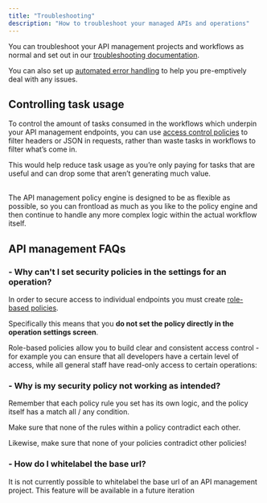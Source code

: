 ```yaml
---
title: "Troubleshooting"
description: "How to troubleshoot your managed APIs and operations"
---
```


You can troubleshoot your API management projects and workflows as normal and set out in our [troubleshooting documentation](https://tray.io/documentation/tray-uac/logs-and-troubleshooting/logs-and-debugging/).

You can also set up [automated error handling](https://staging.tray.io/documentation/tray-uac/error-handling/what-is-an-error/) to help you pre-emptively deal with any issues.

## Controlling task usage

To control the amount of tasks consumed in the workflows which underpin your API management endpoints, you can use [access control policies](/tray-uac/api-management/roles-policies-clients-tokens/) to filter headers or JSON in requests, rather than waste tasks in workflows to filter what’s come in. 

This would help reduce task usage as you’re only paying for tasks that are useful and can drop some that aren’t generating much value.

<br/>The API management policy engine is designed to be as flexible as possible, so you can frontload as much as you like to the policy engine and then continue to handle any more complex logic within the actual workflow itself.

## API management FAQs

### - Why can't I set security policies in the settings for an operation?

In order to secure access to individual endpoints you must create [role-based policies](https://staging.tray.io/documentation/tray-uac/api-management/roles-policies-clients-tokens/).

Specifically this means that you **do not set the policy directly in the operation settings screen**.

Role-based policies allow you to build clear and consistent access control - for example you can ensure that all developers have a certain level of access, while all general staff have read-only access to certain operations:

### - Why is my security policy not working as intended?

Remember that each policy rule you set has its own logic, and the policy itself has a match all / any condition. 

Make sure that none of the rules within a policy contradict each other.

Likewise, make sure that none of your policies contradict other policies!

### - How do I whitelabel the base url?

It is not currently possible to whitelabel the base url of an API management project. This feature will be available in a future iteration
